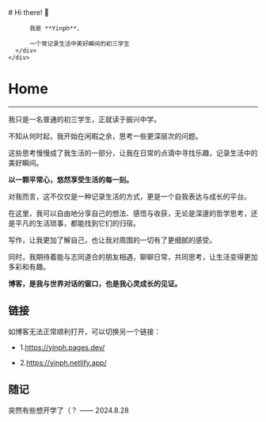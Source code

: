 
<BaseLayout title="首页">
  <BaseCard title="Home">
    <div class="flex">
      <div class="p-6">
          # Hi there! 👋

          我是 **Yinph**，

          一个常记录生活中美好瞬间的初三学生
      </div>
    </div>

  </BaseCard>

  <BaseCard title="Home" image="/index.webp">

# Home

---

我只是一名普通的初三学生，正就读于振兴中学。

不知从何时起，我开始在闲暇之余，思考一些更深层次的问题。

这些思考慢慢成了我生活的一部分，让我在日常的点滴中寻找乐趣，记录生活中的美好瞬间。

**以一颗平常心，悠然享受生活的每一刻。**

对我而言，这不仅仅是一种记录生活的方式，更是一个自我表达与成长的平台。

在这里，我可以自由地分享自己的想法、感悟与收获，无论是深邃的哲学思考，还是平凡的生活琐事，都能找到它们的归宿。

写作，让我更加了解自己，也让我对周围的一切有了更细腻的感受。

同时，我期待着能与志同道合的朋友相遇，聊聊日常，共同思考，让生活变得更加多彩和有趣。

**博客，是我与世界对话的窗口，也是我心灵成长的见证。**

## 链接

如博客无法正常顺利打开，可以切换另一个链接：

- 1.https://yinph.pages.dev/

- 2.https://yinph.netlify.app/

## 随记

<div class="alert"> 突然有些想开学了（？ —— 2024.8.28</div>

  </BaseCard>
</BaseLayout>